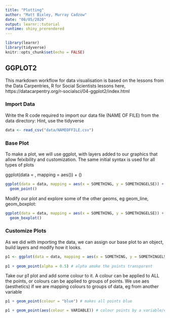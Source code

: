 ```yaml
---
title: "Plotting"
author: "Matt Bixley, Murray Cadzow"
date: "08/05/2020"
output: learnr::tutorial
runtime: shiny_prerendered
---
```


```r
library(learnr)
library(tidyverse)
knitr::opts_chunk$set(echo = FALSE)
```


## GGPLOT2

This markdown workflow for data visualisation is based on the lessons from the Data Carpentries, R for Social Scientists lessons here, https://datacarpentry.org/r-socialsci/04-ggplot2/index.html

### Import Data 


Write the R code required to import our data file (NAME OF FILE) from the data directory:
Hint, use the tidyverse

```r

data <- read_csv("data/NAMEOFFILE.csv")
```


### Base Plot

To make a plot, we will use ggplot, with layers added to our graphics that allow felxibility and customization. The same initial syntax is used for all types of plots

ggplot(data = <DATA>, mapping = aes(<MAPPINGS>)) +  <GEOM_FUNCTION>()

```r
ggplot(data = data, mapping = aes(x = SOMETHING, y = SOMETHINGELSE)) +  
  geom_point()
```

Modify our plot and explore some of the other geoms, eg geom_line, geom_boxplot:

```r
ggplot(data = data, mapping = aes(x = SOMETHING, y = SOMETHINGELSE)) +
  geom_boxplot()
```

### Customize Plots

As we did with importing the data, we can assign our base plot to an object, build layers and modify how it looks. 

```r
p1 <- ggplot(data = data, mapping = aes(x = SOMETHING, y = SOMETHINGELSE)) 
  
p1 + geom_point(alpha = 0.5) # alpha amake the points transparent
```

Take our p1 plot and add some colour to it. A colour can be applied to ALL the points,  or colours can be applied to groups of points. We use aes (aesthetics) if we are mapping colours to groups of data, eg from another variable 

```r
p1 + geom_point(colour = "blue") # makes all points blue

p1 + geom_point(aes(colour = VARIABLE)) # colour points by a variable/column/group
```

